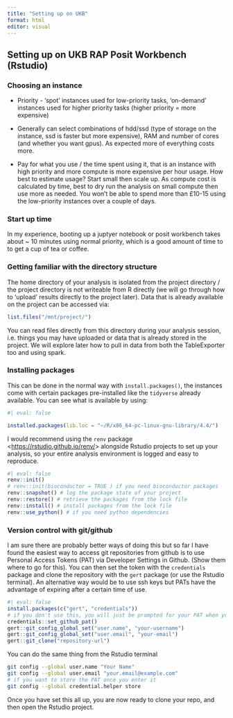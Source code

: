 ```yaml
---
title: "Setting up on UKB"
format: html
editor: visual
---
```


## Setting up on UKB RAP Posit Workbench (Rstudio)

### Choosing an instance

-   Priority - 'spot' instances used for low-priority tasks, 'on-demand' instances used for higher priority tasks (higher priority = more expensive)

-   Generally can select combinations of hdd/ssd (type of storage on the instance, ssd is faster but more expensive), RAM and number of cores (and whether you want gpus). As expected more of everything costs more.

-   Pay for what you use / the time spent using it, that is an instance with high priority and more compute is more expensive per hour usage. How best to estimate usage? Start small then scale up. As compute cost is calculated by time, best to dry run the analysis on small compute then use more as needed. You won't be able to spend more than £10-15 using the low-priority instances over a couple of days.

### Start up time

In my experience, booting up a juptyer notebook or posit workbench takes about \~ 10 minutes using normal priority, which is a good amount of time to to get a cup of tea or coffee.

### Getting familiar with the directory structure

The home directory of your analysis is isolated from the project directory / the project directory is not writeable from R directly (we will go through how to 'upload' results directly to the project later). Data that is already available on the project can be accessed via:

```r
list.files("/mnt/project/")
```

You can read files directly from this directory during your analysis session, i.e. things you may have uploaded or data that is already stored in the project. We will explore later how to pull in data from both the TableExporter too and using spark.

### Installing packages

This can be done in the normal way with `install.packages()`, the instances come with certain packages pre-installed like the `tidyverse` already available. You can see what is available by using:

```r
#| eval: false

installed.packages(lib.loc = "~/R/x86_64-pc-linux-gnu-library/4.4/")

```

I would recommend using the `renv` package \<<https://rstudio.github.io/renv/>\> alongside Rstudio projects to set up your analysis, so your entire analysis environment is logged and easy to reproduce.

```r
#| eval: false
renv::init()
# renv::init(bioconductor = TRUE ) if you need bioconductor packages
renv::snapshot() # log the package state of your project
renv::restore() # retrieve the packages from the lock file
renv::install() # install packages from the lock file
renv::use_python() # if you need python dependencies
```

### Version control with git/github

I am sure there are probably better ways of doing this but so far I have found the easiest way to access git repositories from github is to use Personal Access Tokens (PAT) via Developer Settings in Github. (Show them where to go for this). You can then set the token with the `credentials` package and clone the repository with the `gert` package (or use the Rstudio terminal). An alternative way would be to use ssh keys but PATs have the advantage of expiring after a certain time of use.\

```r
#| eval: false
install.packages(c("gert", "credentials"))
# if you don't use this, you will just be prompted for your PAT when you clone
credentials::set_github_pat()
gert::git_config_global_set("user.name", "your-username")
gert::git_config_global_set("user.email", "your-email")
gert::git_clone("repository-url")
```

You can do the same thing from the Rstudio terminal

```bash
git config --global user.name "Your Name"
git config --global user.email "your.email@example.com"
# if you want to store the PAT once you enter it
git config --global credential.helper store
```

Once you have set this all up, you are now ready to clone your repo, and then open the Rstudio project.\
